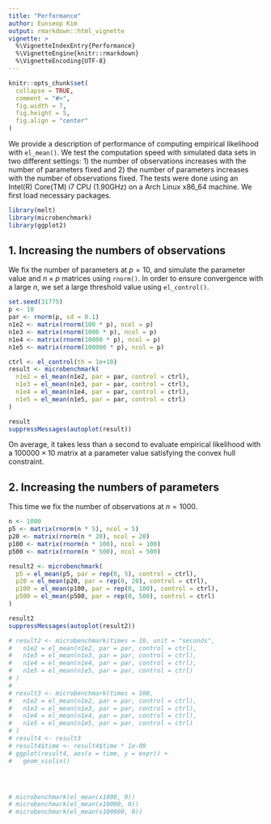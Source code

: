 ```yaml
---
title: "Performance"
author: Eunseop Kim
output: rmarkdown::html_vignette
vignette: >
  %\VignetteIndexEntry{Performance}
  %\VignetteEngine{knitr::rmarkdown}
  %\VignetteEncoding{UTF-8}
---
```


```r
knitr::opts_chunk$set(
  collapse = TRUE,
  comment = "#>",
  fig.width = 7, 
  fig.height = 5, 
  fig.align = "center"
)
```
We provide a description of performance of computing empirical likelihood with `el_mean()`.
We test the computation speed with simulated data sets in two different settings: 1) the number of observations increases with the number of parameters fixed and 2) the number of parameters increases with the number of observations fixed. 
The tests were done using an Intel(R) Core(TM) i7 CPU (1.90GHz) on a Arch Linux x86_64 machine.
We first load necessary packages.
```r
library(melt)
library(microbenchmark)
library(ggplot2)
```
## 1. Increasing the numbers of observations
We fix the number of parameters at $p = 10$, and simulate the parameter value and $n \times p$ matrices using `rnorm()`. In order to ensure convergence with a large $n$, we set a large threshold value using `el_control()`.
```r
set.seed(31775)
p <- 10
par <- rnorm(p, sd = 0.1)
n1e2 <- matrix(rnorm(100 * p), ncol = p)
n1e3 <- matrix(rnorm(1000 * p), ncol = p)
n1e4 <- matrix(rnorm(10000 * p), ncol = p)
n1e5 <- matrix(rnorm(100000 * p), ncol = p)

ctrl <- el_control(th = 1e+10)
result <- microbenchmark(
  n1e2 = el_mean(n1e2, par = par, control = ctrl),
  n1e3 = el_mean(n1e3, par = par, control = ctrl),
  n1e4 = el_mean(n1e4, par = par, control = ctrl),
  n1e5 = el_mean(n1e5, par = par, control = ctrl)
)

result
suppressMessages(autoplot(result))
```
On average, it takes less than a second to evaluate empirical likelihood with a $100000 \times 10$ matrix at a parameter value satisfying the convex hull constraint.

## 2. Increasing the numbers of parameters
This time we fix the number of observations at $n = 1000$.
```r
n <- 1000
p5 <- matrix(rnorm(n * 5), ncol = 5)
p20 <- matrix(rnorm(n * 20), ncol = 20)
p100 <- matrix(rnorm(n * 100), ncol = 100)
p500 <- matrix(rnorm(n * 500), ncol = 500)

result2 <- microbenchmark(
  p5 = el_mean(p5, par = rep(0, 5), control = ctrl),
  p20 = el_mean(p20, par = rep(0, 20), control = ctrl),
  p100 = el_mean(p100, par = rep(0, 100), control = ctrl),
  p500 = el_mean(p500, par = rep(0, 500), control = ctrl)
)

result2
suppressMessages(autoplot(result2))
```


```r
# result2 <- microbenchmark(times = 10, unit = "seconds",
#   n1e2 = el_mean(n1e2, par = par, control = ctrl),
#   n1e3 = el_mean(n1e3, par = par, control = ctrl),
#   n1e4 = el_mean(n1e4, par = par, control = ctrl),
#   n1e5 = el_mean(n1e5, par = par, control = ctrl)
# )
#
# result3 <- microbenchmark(times = 100,
#   n1e2 = el_mean(n1e2, par = par, control = ctrl),
#   n1e3 = el_mean(n1e3, par = par, control = ctrl),
#   n1e4 = el_mean(n1e4, par = par, control = ctrl),
#   n1e5 = el_mean(n1e5, par = par, control = ctrl)
# )
# result4 <- result3
# result4$time <- result4$time * 1e-09
# ggplot(result4, aes(x = time, y = expr)) +
#   geom_violin()




# microbenchmark(el_mean(x1000, 0))
# microbenchmark(el_mean(x10000, 0))
# microbenchmark(el_mean(x100000, 0))
```
